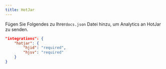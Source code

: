 ```yaml
---
title: HotJar
---
```


Fügen Sie Folgendes zu Ihrer`docs.json` Datei hinzu, um Analytics an HotJar zu senden.

```json Analytics options in docs.json
"integrations": {
    "hotjar": {
        "hjid": "required",
        "hjsv": "required"
    }
}
```
